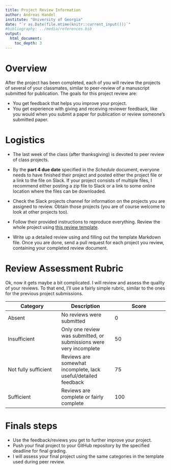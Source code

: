 ---
title: Project Review Information 
author: Andreas Handel
institute: "University of Georgia"
date: "`r as.Date(file.mtime(knitr::current_input()))`"
#bibliography: ../media/references.bib
output: 
  html_document:
    toc_depth: 3
---

# Overview

After the project has been completed, each of you will review the projects of several of your classmates, similar to peer-review of a manuscript submitted for publication. The goals for this project review are:

* You get feedback that helps you improve your project.
* You get experience with giving and receiving reviewer feedback, like you would when you submit a paper for publication or review someone's submitted paper.


# Logistics
* The last week of the class (after thanksgiving) is devoted to peer review of class projects.
* By the __part 4 due date__ specified in the _Schedule_ document, everyone needs to have finished their project and posted either the project file or a link to the file on Slack. If your project consists of multiple files, I recommend either posting a zip file to Slack or a link to some online location where the files can be downloaded.
* Check the Slack projects channel for information on the projects you are assigned to review. Obtain those projects (you are of course welcome to look at other projects too).


* Follow their provided instructions to reproduce everything. Review the whole project using [this review template](./media/Project_Review_Template.Rmd).
* Write up a detailed review using and filling out the template Markdown file. Once you are done, send a pull request for each project you review, containing your completed review document.



# Review Assessment Rubric
Ok, now it gets maybe a bit complicated. I will review and assess the quality of your reviews. To that end, I'll use a fairly simple rubric, similar to the ones for the previous project submissions.

| **Category** | **Description**  | **Score** |
| --- | --- | --- |
| Absent | No reviews were submitted | 0 |
| Insufficient | Only one review was submitted, or submissions were very incomplete | 50 |
| Not fully sufficient | Reviews are somewhat incomplete, lack useful/detailed feedback | 75 |
| Sufficient | Reviews are complete or fairly complete | 100 |


# Finals steps
* Use the feedback/reviews you get to further improve your project.
* Push your final project to your GitHub repository by the specified deadline for final grading.
* I will assess your final project using the same categories in the template used during peer review.